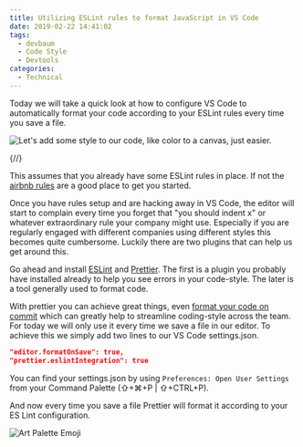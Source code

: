 ```yaml
---
title: Utilizing ESLint rules to format JavaScript in VS Code
date: 2019-02-22 14:41:02
tags:
  - devbaum
  - Code Style
  - Devtools
categories:
  - Technical
---
```


Today we will take a quick look at how to configure VS Code to automatically format your code according to your ESLint rules every time you save a file.

![Let's add some style to our code, like color to a canvas, just easier.](https://storage.googleapis.com/hoverbaum-blog-assets/teaser-images/code-style-like-colors.jpeg)

{/*<!-- more -->*/}

This assumes that you already have some ESLint rules in place. If not the [airbnb rules](https://github.com/airbnb/javascript) are a good place to get you started.

Once you have rules setup and are hacking away in VS Code, the editor will start to complain every time you forget that "you should indent x" or whatever extraordinary rule your company might use. Especially if you are regularly engaged with different companies using different styles this becomes quite cumbersome. Luckily there are two plugins that can help us get around this.

Go ahead and install [ESLint](https://marketplace.visualstudio.com/items?itemName=dbaeumer.vscode-eslint) and [Prettier](https://marketplace.visualstudio.com/items?itemName=dbaeumer.vscode-eslint). The first is a plugin you probably have installed already to help you see errors in your code-style. The later is a tool generally used to format code.

With prettier you can achieve great things, even [format your code on commit](https://prettier.io/docs/en/precommit.html) which can greatly help to streamline coding-style across the team. For today we will only use it every time we save a file in our editor. To achieve this we simply add two lines to our VS Code settings.json.

```json
"editor.formatOnSave": true,
"prettier.eslintIntegration": true
```

You can find your settings.json by using `Preferences: Open User Settings` from your Command Palette (⇧+⌘+P | ⇧+CTRL+P).

And now every time you save a file Prettier will format it according to your ES Lint configuration.

![Art Palette Emoji](https://storage.googleapis.com/hoverbaum-blog-assets/emojies/emoji-artist-palette.png)
